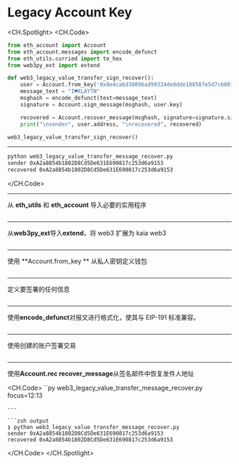 # Legacy Account Key

<CH.Spotlight>
<CH.Code>

```py web3_legacy_value_transfer_message_recover.py
from eth_account import Account
from eth_account.messages import encode_defunct
from eth_utils.curried import to_hex
from web3py_ext import extend

def web3_legacy_value_transfer_sign_recover():
    user = Account.from_key('0x0e4ca6d38096ad99324de0dde108587e5d7c600165ae4cd6c2462c597458c2b8')
    message_text = "I♥KLAYTN"
    msghash = encode_defunct(text=message_text)
    signature = Account.sign_message(msghash, user.key)

    recovered = Account.recover_message(msghash, signature=signature.signature)
    print("\nsender", user.address, "\nrecovered", recovered)

web3_legacy_value_transfer_sign_recover()
```

---

```zsh output
python web3_legacy_value_transfer_message_recover.py
sender 0xA2a8854b1802D8Cd5De631E690817c253d6a9153
recovered 0xA2a8854b1802D8Cd5De631E690817c253d6a9153
```

</CH.Code>

---

从 **eth_utils** 和 **eth_account** 导入必要的实用程序

```py web3_legacy_value_transfer_message_recover.py focus=1:3

```

---

从**web3py_ext**导入**extend**，将 web3 扩展为 kaia web3

```py web3_legacy_value_transfer_message_recover.py focus=4

```

---

使用 **Account.from_key ** 从私人密钥定义钱包

```py web3_legacy_value_transfer_message_recover.py focus=7

```

---

定义要签署的任何信息

```py web3_legacy_value_transfer_message_recover.py focus=8

```

---

使用**encode_defunct**对报文进行格式化，使其与 EIP-191 标准兼容。

```py web3_legacy_value_transfer_message_recover.py focus=9

```

---

使用创建的账户签署交易

```py web3_legacy_value_transfer_message_recover.py focus=10

```

---

使用**Account.rec recover_message**从签名邮件中恢复发件人地址

<CH.Code>
``py web3_legacy_value_transfer_message_recover.py focus=12:13

````
---

```zsh output
❯ python web3_legacy_value_transfer_message_recover.py
sender 0xA2a8854b1802D8Cd5De631E690817c253d6a9153
recovered 0xA2a8854b1802D8Cd5De631E690817c253d6a9153
````

</CH.Code>
</CH.Spotlight>
